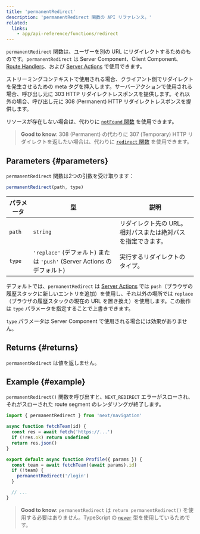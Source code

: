 ```yaml
---
title: 'permanentRedirect'
description: 'permanentRedirect 関数の API リファレンス。'
related:
  links:
    - app/api-reference/functions/redirect
---
```


`permanentRedirect` 関数は、ユーザーを別の URL にリダイレクトするためのものです。`permanentRedirect` は Server Component、Client Component、[Route Handlers](/docs/app/building-your-application/routing/route-handlers)、および [Server Actions](/docs/app/building-your-application/data-fetching/server-actions-and-mutations) で使用できます。

ストリーミングコンテキストで使用される場合、クライアント側でリダイレクトを発生させるための meta タグを挿入します。サーバーアクションで使用される場合、呼び出し元に 303 HTTP リダイレクトレスポンスを提供します。それ以外の場合、呼び出し元に 308 (Permanent) HTTP リダイレクトレスポンスを提供します。

リソースが存在しない場合は、代わりに [`notFound` 関数](/docs/app/api-reference/functions/not-found) を使用できます。

> **Good to know**: 308 (Permanent) の代わりに 307 (Temporary) HTTP リダイレクトを返したい場合は、代わりに [`redirect` 関数](/docs/app/api-reference/functions/redirect) を使用できます。

## Parameters {#parameters}

`permanentRedirect` 関数は2つの引数を受け取ります：

```js
permanentRedirect(path, type)
```

| パラメータ | 型                                                                     | 説明                                                         |
| ---------- | ---------------------------------------------------------------------- | ------------------------------------------------------------ |
| `path`     | `string`                                                               | リダイレクト先の URL。相対パスまたは絶対パスを指定できます。 |
| `type`     | `'replace'` (デフォルト) または `'push'` (Server Actions のデフォルト) | 実行するリダイレクトのタイプ。                               |

デフォルトでは、`permanentRedirect` は [Server Actions](/docs/app/building-your-application/data-fetching/server-actions-and-mutations) では `push`（ブラウザの履歴スタックに新しいエントリを追加）を使用し、それ以外の場所では `replace`（ブラウザの履歴スタックの現在の URL を置き換え）を使用します。この動作は `type` パラメータを指定することで上書きできます。

`type` パラメータは Server Component で使用される場合には効果がありません。

## Returns {#returns}

`permanentRedirect` は値を返しません。

## Example {#example}

`permanentRedirect()` 関数を呼び出すと、`NEXT_REDIRECT` エラーがスローされ、それがスローされた route segment のレンダリングが終了します。

```jsx title="app/team/[id]/page.js"
import { permanentRedirect } from 'next/navigation'

async function fetchTeam(id) {
  const res = await fetch('https://...')
  if (!res.ok) return undefined
  return res.json()
}

export default async function Profile({ params }) {
  const team = await fetchTeam((await params).id)
  if (!team) {
    permanentRedirect('/login')
  }

  // ...
}
```

> **Good to know**: `permanentRedirect` は `return permanentRedirect()` を使用する必要はありません。TypeScript の [`never`](https://www.typescriptlang.org/docs/handbook/2/functions.html#never) 型を使用しているためです。
